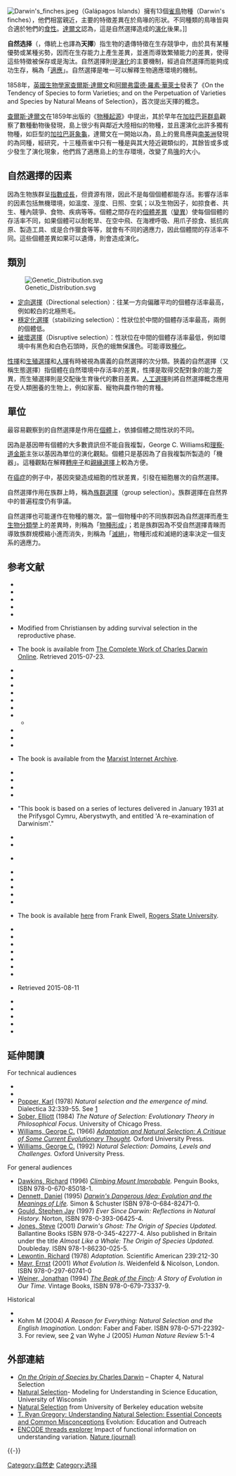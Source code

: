{{unreferenced|time=2019-03-03T13:57:08+00:00}}
{{Redirect2|物竞天择|电子游戏模组|物竞天择 (游戏)}}

[[File:Darwin's_finches.jpeg|thumb]]（Galápagos Islands）擁有13個[[雀鳥|雀鳥]]物種（Darwin's finches），他們相當親近，主要的特徵差異在於鳥喙的形狀。不同種類的鳥喙皆與合適於牠們的[[食性|食性]]。[[查爾斯·達爾文|達爾文]]認為，這是自然選擇造成的[[演化|演化]]後果。]]

'''自然选择'''（{{lang-en|natural selection}}，傳統上也譯為'''天擇'''）指生物的遺傳特徵在生存競爭中，由於具有某種優勢或某種劣勢，因而在生存能力上產生差異，並進而導致繁殖能力的差異，使得這些特徵被保存或是淘汰。自然選擇則是[[演化|演化]]的主要機制，經過自然選擇而能夠成功生存，稱為「[[適應|適應]]」。自然選擇是唯一可以解釋生物適應環境的機制。

1858年，[[英國|英國]][[生物學家|生物學家]][[查爾斯·達爾文|查爾斯·達爾文]]和[[阿爾弗雷德·羅素·華萊士|阿爾弗雷德·羅素·華萊士]]發表了《On the Tendency of Species to form Varieties; and on the Perpetuation of Varieties and Species by Natural Means of Selection》，首次提出天擇的概念。

[[查爾斯·達爾文|查爾斯·達爾文]]在1859年出版的《[[物種起源|物種起源]]》中提出，其於早年在[[加拉巴哥群島|加拉巴哥群島]]觀察了數種動物後發現，島上很少有與鄰近大陸相似的物種，並且還演化出許多獨有物種，如巨型的[[加拉巴哥象龜|加拉巴哥象龜]]，達爾文在一開始以為，島上的鷽鳥應與[[南美洲|南美洲]]發現的為同種，經研究，十三種燕雀中只有一種是與其大陸近親類似的，其餘皆或多或少發生了演化現象，他們爲了適應島上的生存環境，改變了鳥[[鳥喙|喙]]的大小。

== 自然選擇的因素 ==
因為生物族群呈[[指數成長|指數成長]]，但資源有限，因此不是每個個體都能存活。影響存活率的因素包括無機環境，如溫度、溼度、日照、空氣；以及生物因子，如掠食者、共生、種內競爭、食物、疾病等等。個體之間存在的[[個體差異|個體差異]]（[[變異|變異]]）使每個個體的存活率不同，如果個體可以耐乾旱、在空中飛、在海裡呼吸、用爪子掠食、抵抗病原、製造工具、或是合作獵食等等，就會有不同的適應力，因此個體間的存活率不同。這些個體差異如果可以遺傳，則會造成演化。

==類別==
[[File:Genetic_Distribution.svg|thumb]]

* [[定向選擇|定向選擇]]（Directional selection）：往某一方向偏離平均的個體存活率最高，例如較白的北極熊毛。
* [[穩定化選擇|穩定化選擇]]（stabilizing selection）：性狀位於中間的個體存活率最高，兩側的個體低。
* [[破壞選擇|破壞選擇]]（Disruptive selection）：性狀位在中間的個體存活率最低，例如環境中有黑色和白色石頭時，灰色的蛾無保護色。可能導致[[種化|種化]]。

[[性擇|性擇]]和[[生殖選擇|生殖選擇]]和[[人擇|人擇]]有時被視為廣義的自然選擇的次分類。狹義的自然選擇（又稱生態選擇）指個體在自然環境中存活率的差異，性擇是取得交配對象的能力差異，而生殖選擇則是交配後生育後代的數目差異。[[人工選擇|人工選擇]]則將自然選擇概念應用在受人類圈養的生物上，例如家畜、寵物與農作物的育種。

==單位==
最容易觀察到的自然選擇是作用在[[個體|個體]]上，依據個體之間性狀的不同。

因為是基因帶有個體的大多數資訊但不能自我複製，George C. Williams和[[理察·道金斯|理察·道金斯]]主张以基因為單位的演化觀點。個體只是基因為了自我複製所製造的「機器」。這種觀點在解釋[[轉座子|轉座子]]和[[親緣選擇|親緣選擇]]上較為方便。

在[[癌症|癌症]]的例子中，基因突變造成細胞的性狀差異，引發在細胞層次的自然選擇。

自然選擇作用在族群上時，稱為[[族群選擇|族群選擇]]（group selection）。族群選擇在自然界中的普遍程度仍有爭議。

自然選擇也可能運作在物種的層次。當一個物種中的不同族群因為自然選擇而產生[[生物分類學|生物分類學]]上的差異時，則稱為「[[物種形成|物種形成]]」；若是族群因為不受自然選擇青睞而導致族群規模縮小進而消失，則稱為「[[滅絕|滅絕]]」，物種形成和滅絕的速率決定一個支系的適應力。

== 参考文献 ==
{{Refbegin|2}}
* {{cite book |last1=Agutter |first1=Paul S. |last2=Wheatley |first2=Denys N. |year=2008 |title=Thinking about Life: The History and Philosophy of Biology and Other Sciences |location=Dordrecht, the Netherlands; London |publisher=[[Springer_Science+Business_Media|Springer Science+Business Media]] |isbn=978-1-4020-8865-0 |lccn=2008933269 |oclc=304561132 }}
* {{cite book |last=Andersson |first=Malte |year=1994 |title=Sexual Selection |url=https://archive.org/details/sexualselection0000ande |series=Monographs in Behavior and Ecology |location=Princeton, NJ |publisher=[[Princeton_University_Press|Princeton University Press]] |isbn=978-0-691-00057-2 |lccn=93033276 |oclc=28891551 }}
* {{cite book |last=Ariew |first=André |year=2002 |chapter=Platonic and Aristotelian Roots of Teleological Arguments |chapter-url=http://web.missouri.edu/~ariewa/Teleology.pdf |editor1-last=Ariew |editor1-first=André |editor2-last=Cummins |editor2-first=Robert |editor3-last=Perlman |editor3-first=Mark |title=Functions: New Essays in the Philosophy of Psychology and Biology |location=Oxford; New York |publisher=[[Oxford_University_Press|Oxford University Press]] |isbn=978-0-19-824103-4 |lccn=2002020184 |oclc=48965141 |archive-url=https://web.archive.org/web/20090219021804/http://web.missouri.edu/~ariewa/Teleology.pdf |archive-date=19 February 2009 }}
* {{cite book |author=Aristotle |author-link=Aristotle |title=Physics |others=Translated by R.P. Hardie and R.K. Gaye |publisher=The Internet Classics Archive |oclc=54350394 |title-link=Physics (Aristotle) }}
* {{cite book |last1=Begon |first1=Michael |last2=Townsend |first2=Colin R. |last3=Harper |first3=John L. |author-link3=John L. Harper |year=1996 |title=Ecology: Individuals, Populations and Communities |edition=3rd |location=Oxford; Cambridge, MA |publisher=[[Wiley-Blackwell|Blackwell Science]] |isbn=978-0-632-03801-5 |lccn=95024627 |oclc=32893848 |title-link=Ecology: From Individuals to Ecosystems }}
* {{cite book |last=Christiansen |first=Freddy B. |year=1984 |chapter=The Definition and Measurement of Fitness |editor-last=Shorrocks |editor-first=Bryan |title=Evolutionary Ecology: The 23rd Symposium of the British Ecological Society, Leeds, 1982 |series=Symposium of the [[British_Ecological_Society|British Ecological Society]] |volume=23 |location=Oxford; Boston |publisher=[[Wiley-Blackwell#Blackwell_Publishing_history|Blackwell Scientific Publications]] |isbn=978-0-632-01189-6 |lccn=85106855 |oclc=12586581 |chapter-url=https://archive.org/details/evolutionaryecol0000brit }}Modified from Christiansen by adding survival selection in the reproductive phase.
* {{cite book |last=Darwin |first=Charles |author-link=Charles Darwin |year=1859 |title=On the Origin of Species by Means of Natural Selection, or the Preservation of Favoured Races in the Struggle for Life |edition=1st |location=London |publisher=[[John_Murray_(publishing_house)|John Murray]] |lccn=06017473 |oclc=741260650 |title-link=On the Origin of Species }}The book is available from [http://darwin-online.org.uk/content/frameset?pageseq=1&itemID=F373&viewtype=side The Complete Work of Charles Darwin Online]. Retrieved 2015-07-23.
* {{cite book |last=Darwin |first=Charles |year=1861 |title=On the Origin of Species by Means of Natural Selection, or the Preservation of Favoured Races in the Struggle for Life |url=http://darwin-online.org.uk/content/frameset?pageseq=1&itemID=F381&viewtype=side |edition=3rd |location=London |publisher=John Murray |lccn=04001284 |oclc=550913  }}
* {{cite book |last=Darwin |first=Charles |year=1872 |title=The Origin of Species by Means of Natural Selection, or the Preservation of Favoured Races in the Struggle for Life |url=http://darwin-online.org.uk/content/frameset?pageseq=1&itemID=F391&viewtype=side |edition=6th |location=London |publisher=John Murray |oclc=1185571 }}
* {{cite book |last=Darwin |first=Charles |year=1958 |editor-last=Barlow |editor-first=Nora |title=The Autobiography of Charles Darwin, 1809–1882: With original omissions restored; Edited and with Appendix and Notes by his grand-daughter, Nora Barlow |url=http://darwin-online.org.uk/content/frameset?itemID=F1497&viewtype=side&pageseq=1 |location=London |publisher=[[William_Collins,_Sons|Collins]] |lccn=93017940 |oclc=869541868 }}
* {{cite book |last=Dawkins |first=Richard |author-link=Richard Dawkins |year=1976 |title=The Selfish Gene |location=New York |publisher=Oxford University Press |isbn=978-0-19-857519-1 |lccn=76029168 |oclc=2681149 |title-link=The Selfish Gene }}
* {{cite book |last=Dennett |first=Daniel C. |author-link=Daniel Dennett |year=1991 |title=Consciousness Explained |edition=1st |location=Boston, MA |publisher=[[Little,_Brown_and_Company|Little, Brown and Company]] |isbn=978-0-316-18065-8 |lccn=91015614 |oclc=23648691 |title-link=Consciousness Explained }}
* {{cite book |last=Dennett |first=Daniel C. |year=1995 |title=Darwin's Dangerous Idea: Evolution and the Meanings of Life |location=New York |publisher=[[Simon_&_Schuster|Simon & Schuster]] |isbn=978-0-684-80290-9 |lccn=94049158 |oclc=31867409 |title-link=Darwin's Dangerous Idea }}
* {{cite book |last=Dobzhansky |first=Theodosius |author-link=Theodosius Dobzhansky |year=1937 |title=Genetics and the Origin of Species |series=[[Columbia_University_Biological_Series|Columbia University Biological Series]] |location=New York |publisher=[[Columbia_University_Press|Columbia University Press]] |lccn=37033383 |oclc=766405 |title-link=Genetics and the Origin of Species }}
** {{cite book |last=Dobzhansky |first=Theodosius |year=1951 |title=Genetics and the Origin of Species |url=https://archive.org/details/in.ernet.dli.2015.547790 |series=Columbia University Biological Series |edition=3rd revised |location=New York |publisher=Columbia University Press |lccn=51014816 |oclc=295774 |author-mask=2}}
* {{cite book |last=Eisley |first=Loren |author-link=Loren Eiseley |year=1958 |title=Darwin's Century: Evolution and the Men Who Discovered It |edition=1st |location=Garden City, NY |publisher=[[Doubleday_(publisher)|Doubleday]] |lccn=58006638 |oclc=168989 }}
* {{cite book |author=Empedocles |author-link=Empedocles |year=1898 |chapter=Empedokles |editor-last=Fairbanks |editor-first=Arthur |editor-link=Arthur Fairbanks |title=The First Philosophers of Greece |chapter-url=https://archive.org/details/cu31924029013162 |others=Translation by Arthur Fairbanks |location=London |publisher=Kegan Paul, Trench, Trübner & Co. Ltd. |lccn=03031810 |oclc=1376248 }}{{Internet Archive|id=cu31924029013162|name=The First Philosophers of Greece}}
* {{cite book |last=Endler |first=John A. |author-link=John Endler |year=1986 |title=Natural Selection in the Wild |location=Princeton,NJ |publisher=Princeton University Press |isbn=978-0-691-08386-5 |lccn=85042683 |oclc=12262762 }}
* {{cite book |last=Engels |first=Friedrich |author-link=Friedrich Engels |year=1964 |orig-year=1883 |title=Dialectics of Nature |edition=3rd rev. |others=1939 preface by [[J.B.S._Haldane|J.B.S. Haldane]] |location=Moscow, USSR |publisher=[[Progress_Publishers|Progress Publishers]] |lccn=66044448 |oclc=807047245 |title-link=Dialectics of Nature }}The book is available from the [https://www.marxists.org/archive/marx/works/1883/don/index.htm Marxist Internet Archive].
* {{cite book |last1=Falconer |first1=Douglas S. |author-link1=Douglas Scott Falconer |last2=Mackay |first2=Trudy F.C. |year=1996 |title=Introduction to Quantitative Genetics |edition=4th |location=Harlow, England |publisher=[[Longman|Longman]] |isbn=978-0-582-24302-6 |oclc=824656731 |url=https://archive.org/details/introductiontoqu00falc }}
* {{cite book |last=Fisher |first=Ronald Aylmer |author-link=Ronald Fisher |year=1930 |title=The Genetical Theory of Natural Selection |location=Oxford |publisher=[[Oxford_University_Press#Clarendon_Press|The Clarendon Press]] |lccn=30029177 |oclc=493745635 |title-link=The Genetical Theory of Natural Selection }}
* {{cite book |last=Futuyma |first=Douglas J. |author-link=Douglas J. Futuyma |year=2005 |title=Evolution |location=Sunderland, MA |publisher=[[Sinauer_Associates|Sinauer Associates]] |isbn=978-0-87893-187-3 |lccn=2004029808 |oclc=57311264 |url=https://archive.org/details/evolution0000futu }}
* {{cite book |last=Goldberg |first=David E. |author-link=David E. Goldberg |year=1989 |title=Genetic Algorithms in Search, Optimization and Machine Learning |location=Reading, MA |publisher=[[Addison-Wesley|Addison-Wesley Publishing Company]] |isbn=978-0-201-15767-3 |lccn=88006276 |oclc=17674450 }}
* {{cite book |last=Haldane |first=J B.S. |author-link=J. B. S. Haldane |year=1932 |title=The Causes of Evolution |location=London; New York |publisher=[[Longman|Longmans, Green & Co.]] |lccn=32033284 |oclc=5006266 |title-link=The Causes of Evolution }}"This book is based on a series of lectures delivered in January 1931 at the Prifysgol Cymru, Aberystwyth, and entitled 'A re-examination of Darwinism'."
* {{cite book |last=Haldane |first=J.B.S. |author-link=J. B. S. Haldane |date=1954 |chapter=The Measurement of Natural Selection |chapter-url=http://wellcomelibrary.org/player/b18033878#?asi=0&ai=494&z=-0.6189%2C-0.0449%2C2.8968%2C1.6356 |editor1-last=Montalenti |editor1-first=Giuseppe |editor2-last=Chiarugi |editor2-first=A. |title=Atti del IX Congresso Internazionale di Genetica, Bellagio (Como) 24–31 agosto 1953 |trans-title=Proceedings of the 9th International Congress of Genetics |series=Caryologia |volume=6 (1953/54) Suppl. |location=Florence, Italy |publisher=[[University_of_Florence|University of Florence]] |pages=480–487 |oclc=9069245 }}
* {{cite book |last=Kauffman |first=Stuart |author-link=Stuart Kauffman |year=1993 |title=The Origins of Order: Self-Organisation and Selection in Evolution |location=New York |publisher=Oxford University Press |isbn=978-0-19-507951-7 |lccn=91011148 |oclc=23253930 }}
* {{cite book |last=Lamarck |first=Jean-Baptiste |author-link=Jean-Baptiste Lamarck |year=1809 |title=Philosophie Zoologique |location=Paris |publisher=Dentu et L'Auteur |oclc=2210044 |title-link=Philosophie Zoologique }} {{Internet Archive|id=philosophiezool06unkngoog|name=Philosophie zoologique (1809)}}
* {{cite book |last=Lear |first=Jonathan |author-link=Jonathan Lear |year=1988 |title=Aristotle: The Desire to Understand |url=https://archive.org/details/aristotledesiret0000lear |url-access=registration |location=Cambridge, UK; New York |publisher=[[Cambridge_University_Press|Cambridge University Press]] |isbn=978-0-521-34762-4 |lccn=87020284 |oclc=16352317 }}
* {{cite book |last=Kuhn |first=Thomas S. |author-link=Thomas Kuhn |year=1996 |title=The Structure of Scientific Revolutions |edition=3rd |location=Chicago, IL |publisher=University of Chicago Press |isbn=978-0-226-45808-3 |lccn=96013195 |oclc=34548541 }}
* {{cite book |editor-last1=Lemey |editor-first1=Philippe |editor-last2=Salemi |editor-first2=Marco |editor-last3=Vandamme |editor-first3=Anne-Mieke |year=2009 |title=The Phylogenetic Handbook: A Practical Approach to Phylogenetic Analysis and Hypothesis Testing |edition=2nd |location=Cambridge, UK; New York |publisher=Cambridge University Press |isbn=978-0-521-73071-6 |lccn=2009464132 |oclc=295002266 }}
* {{cite book |author=Lucretius |author-link=Lucretius |year=1916 |chapter=Book V |editor-last=Leonard |editor-first=William Ellery |editor-link=William Ellery Leonard |title=De rerum natura |others=Translated by William Ellery Leonard |location=Medford/Somerville, MA |publisher=[[Tufts_University|Tufts University]] |oclc=33233743 |title-link=De rerum natura }}
* {{cite book |last1=MacArthur |first1=Robert H. |author-link1=Robert MacArthur |last2=Wilson |first2=Edward O. |author-link2=E. O. Wilson |year=2001 |orig-year=Originally published 1967 |title=The Theory of Island Biogeography |others=New preface by Edward O. Wilson |series=Princeton Landmarks in Biology |location=Princeton, NJ |publisher=Princeton University Press |isbn=978-0-691-08836-5 |lccn=00051495 |oclc=45202069 |title-link=The Theory of Island Biogeography }}
* {{cite book |last=Malthus |first=Thomas Robert |author-link=Thomas Robert Malthus |year=1798 |title=An Essay on the Principle of Population, As It Affects the Future Improvement of Society: with Remarks on the Speculations of Mr. Godwin, M. Condorcet, and Other Writers |edition=1st |location=London |publisher=J. Johnson |lccn=46038215 |oclc=65344349 |title-link=An Essay on the Principle of Population }}The book is available [http://www.faculty.rsu.edu/users/f/felwell/www/Theorists/Malthus/Essay.htm#112 here] from Frank Elwell, [[Rogers_State_University|Rogers State University]].
* {{cite book |last=Mayr |first=Ernst |author-link=Ernst Mayr |year=1942 |title=Systematics and the Origin of Species from the Viewpoint of a Zoologist |series=Columbia Biological Series |volume=13 |location=New York |publisher=Columbia University Press |lccn=43001098 |oclc=766053 |title-link=Systematics and the Origin of Species }}
* {{cite book |last=Mayr |first=Ernst |year=2006 |orig-year=Originally published 1972; Chicago, IL: Aldine Publishing Co. |chapter=Sexual Selection and Natural Selection |editor-last=Campbell |editor-first=Bernard G. |title=Sexual Selection and the Descent of Man: The Darwinian Pivot |location=New Brunswick, NJ |publisher=[[Transaction_Publishers|AldineTransaction]] |isbn=978-0-202-30845-6 |lccn=2005046652 |oclc=62857839 }}
* {{cite book |last=Michod |first=Richard A. |year=1999 |title=Darwinian Dynamics: Evolutionary Transitions in Fitness and Individuality |location=Princeton, NJ |publisher=Princeton University Press |isbn=978-0-691-02699-2 |lccn=98004166 |oclc=38948118 |url=https://archive.org/details/darwiniandynamic00mich }}
* {{cite book |last=Miller |first=Geoffrey |author-link=Geoffrey Miller (psychologist) |year=2000 |title=The Mating Mind: How Sexual Choice Shaped the Evolution of Human Nature |edition=1st |location=New York |publisher=[[Doubleday_(publisher)|Doubleday]] |isbn=978-0-385-49516-5 |lccn=00022673 |oclc=43648482 |url=https://archive.org/details/matingmind00geof }}
* {{cite book |last=Mitchell |first=Melanie |author-link=Melanie Mitchell |year=1996 |title=An Introduction to Genetic Algorithms |series=Complex Adaptive Systems |location=Cambridge, MA |publisher=[[MIT_Press|MIT Press]] |isbn=978-0-262-13316-6 |lccn=95024489 |oclc=42854439 |url=https://archive.org/details/introductiontoge00mitc }}
* {{cite book |last=Pinker |first=Steven |author-link=Steven Pinker |year=1995 |orig-year=Originally published 1994; New York: [[William_Morrow_and_Company|William Morrow and Company]] |title=The Language Instinct: How the Mind Creates Language |edition=1st [[Harper_Perennial|Harper Perennial]] |location=New York |publisher=Harper Perennial |isbn=978-0-06-097651-4 |lccn=94039138 |oclc=670524593 |title-link=The Language Instinct }}
* {{cite book |last=Rice |first=Sean H. |year=2004 |title=Evolutionary Theory: Mathematical and Conceptual Foundations |location=Sunderland, MA |publisher=Sinauer Associates |isbn=978-0-87893-702-8 |lccn=2004008054 |oclc=54988554 }}
* {{cite book |last=Roux |first=Wilhelm |author-link=Wilhelm Roux |year=1881 |title=Der Kampf der Theile im Organismus |url=https://archive.org/details/bub_gb_66lBAAAAYAAJ |location=Leipzig |publisher=[[Wilhelm_Engelmann|Wilhelm Engelmann]] |oclc=8200805 }}Retrieved 2015-08-11{{Internet Archive|id=derkampfdertheil00roux|name=Der Kampf der Theile im Organismus}}
* {{cite book |last=Sober |first=Elliott |author-link=Elliott Sober |year=1993 |orig-year=Originally published 1984; Cambridge, MA: MIT Press |title=The Nature of Selection: Evolutionary Theory in Philosophical Focus |location=Chicago, IL |publisher=[[University_of_Chicago_Press|University of Chicago Press]] |isbn=978-0-226-76748-2 |lccn=93010367 |oclc=896826726 }}
* {{cite book |last=Wallace |first=Alfred Russel |author-link=Alfred Russel Wallace |year=1871 |orig-year=Originally published 1870 |title=Contributions to the Theory of Natural Selection. A Series of Essays |url=http://quod.lib.umich.edu/cgi/t/text/text-idx?c=moa&idno=AJP5195.0001.001&view=toc |edition=2nd, with corrections and additions |location=New York |publisher=[[Macmillan_Publishers|Macmillan & Co.]] |lccn=agr04000394 |oclc=809350209 }}
* {{cite book |last=Williams |first=George C. |author-link=George C. Williams (biologist) |year=1966 |title=Adaptation and Natural Selection: A Critique of Some Current Evolutionary Thought |series=Princeton Science Library |location=Princeton, NJ |publisher=Princeton University Press |isbn=978-0-691-02615-2 |lccn=65017164 |oclc=35230452 |title-link=Adaptation and Natural Selection }}
* {{cite book |last=Wilson |first=David Sloan |author-link=David Sloan Wilson |year=2002 |title=Darwin's Cathedral: Evolution, Religion, and the Nature of Society |url=https://archive.org/details/darwinscathedral0000wils_v8u2 |location=Chicago, IL |publisher=University of Chicago Press |isbn=978-0-691-02615-2 |lccn=2002017375 |oclc=48777441 }}
* {{cite book |last1=Zimmer |first1=Carl |author-link1=Carl Zimmer |last2=Emlen |first2=Douglas J. |author-link2=Douglas Emlen |year=2013 |title=Evolution: Making Sense of Life |url=https://archive.org/details/evolutionmakings0000zimm |edition=1st |location=Greenwood Village, CO |publisher=Roberts and Company Publishers |isbn=978-1-936221-17-2 |lccn=2012025118 |oclc=767565909 }}
{{Refend}}

== 延伸閱讀 ==
{{refbegin|2}}
;For technical audiences
* {{cite book |author=Gould, Stephen Jay| year=2002 |title=The Structure of Evolutionary Theory |url=https://archive.org/details/structureofevolu00goul|publisher=Harvard University Press |isbn=0-674-00613-5 |authorlink=Stephen Jay Gould}}
* {{cite book |author=Maynard Smith, John| year=1993 |title=[[The_Theory_of_Evolution|The Theory of Evolution]]: Canto Edition| publisher=Cambridge University Press |isbn=0-521-45128-0 |authorlink=John Maynard Smith}}
* [[Karl_Popper|Popper, Karl]] (1978) ''Natural selection and the emergence of mind.'' Dialectica 32:339-55. See [http://mertsahinoglu.com/research/karl-popper-on-the-scientific-status-of-darwins-theory-of-evolution/]
* [[Elliott_Sober|Sober, Elliott]] (1984) ''The Nature of Selection: Evolutionary Theory in Philosophical Focus.'' University of Chicago Press.
* [[George_C._Williams|Williams, George C.]] (1966) ''[[Adaptation_and_Natural_Selection|Adaptation and Natural Selection: A Critique of Some Current Evolutionary Thought]].'' Oxford University Press.
* [[George_C._Williams|Williams, George C.]] (1992) ''Natural Selection: Domains, Levels and Challenges.'' Oxford University Press.

;For general audiences
* [[Richard_Dawkins|Dawkins, Richard]] (1996) ''[[Climbing_Mount_Improbable|Climbing Mount Improbable]].'' Penguin Books, ISBN 978-0-670-85018-1.
* [[Daniel_Dennett|Dennett, Daniel]] (1995) ''[[Darwin's_Dangerous_Idea|Darwin's Dangerous Idea: Evolution and the Meanings of Life]].'' Simon & Schuster ISBN 978-0-684-82471-0.
* [[Stephen_Jay_Gould|Gould, Stephen Jay]] (1997) ''Ever Since Darwin: Reflections in Natural History.'' Norton, ISBN 978-0-393-06425-4.
* [[Steve_Jones_(biologist)|Jones, Steve]] (2001) ''Darwin's Ghost: The Origin of Species Updated.'' Ballantine Books ISBN 978-0-345-42277-4. Also published in Britain under the title ''Almost Like a Whale: The Origin of Species Updated.'' Doubleday. ISBN 978-1-86230-025-5.
* [[Richard_Lewontin|Lewontin, Richard]] (1978) ''Adaptation.'' Scientific American 239:212-30
* [[Ernst_Mayr|Mayr, Ernst]] (2001) ''What Evolution Is''. Weidenfeld & Nicolson, London. ISBN 978-0-297-60741-0
* [[Jonathan_Weiner|Weiner, Jonathan]] (1994) ''[[The_Beak_of_the_Finch|The Beak of the Finch]]: A Story of Evolution in Our Time.'' Vintage Books, ISBN 978-0-679-73337-9.

;Historical
* {{cite journal | last1 = Zirkle | first1 = C | year = 1941 | title = Natural Selection before the "Origin of Species | url = | journal = Proceedings of the American Philosophical Society | volume = 84 | issue = 1| pages = 71–123 }}
* Kohm M (2004) ''A Reason for Everything: Natural Selection and the English Imagination.'' London: Faber and Faber. ISBN 978-0-571-22392-3. For review, see [http://human-nature.com/nibbs/05/wyhe.html] van Wyhe J (2005) ''Human Nature Review'' 5:1-4
{{refend}}

== 外部連結 ==
{{div col|2}}
* [http://www.literature.org/authors/darwin-charles/the-origin-of-species/chapter-04.html ''On the Origin of Species'' by Charles Darwin] {{Wayback|url=http://www.literature.org/authors/darwin-charles/the-origin-of-species/chapter-04.html |date=20140302050036 }} – Chapter 4, Natural Selection
* [https://web.archive.org/web/20080703021425/http://www.wcer.wisc.edu/NCISLA/MUSE/naturalselection/index.html Natural Selection]- Modeling for Understanding in Science Education, University of Wisconsin
* [http://evolution.berkeley.edu/evolibrary/search/topicbrowse2.php?topic_id=53 Natural Selection] from University of Berkeley education website
* [http://www.springerlink.com/content/2331741806807x22/fulltext.html T. Ryan Gregory: Understanding Natural Selection: Essential Concepts and Common Misconceptions]{{Dead link|date=2019年11月 |bot=InternetArchiveBot |fix-attempted=yes }} Evolution: Education and Outreach
* [http://www.nature.com/encode/#/threads/impact-of-evolutionary-selection-on-functional-regions ENCODE threads explorer]  Impact of functional information on understanding variation.  [[Nature_(journal)|Nature (journal)]]
{{div col end}}
{{-}}
{{進化|state=collapsed}}

[[Category:自然史|Category:自然史]]
[[Category:选择|Category:选择]]